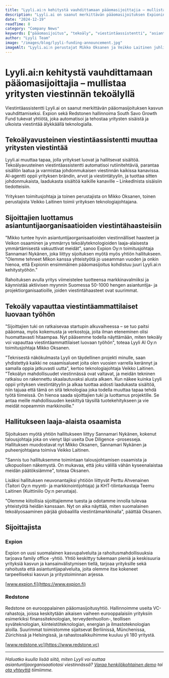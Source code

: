 ```yaml
---
title: "Lyyli.ai:n kehitystä vauhdittamaan pääomasijoittajia – mullistaa yritysten viestinnän tekoälyllä"
description: "Lyyli.ai on saanut merkittävän pääomasijoituksen Expionin ja Redstonen hallinnoiman South Savo Growth Fundin tukemana. Sijoitus vauhdittaa tekoälyavusteisen viestintäassistentin kehitystä ja markkinointia."
date: "2024-12-19"
readTime: 8
category: "Company News"
keywords: ["pääomasijoitus", "tekoäly", "viestintäassistentti", "asiantuntijaorganisaatio", "startup", "rahoitus", "Expion", "Redstone"]
author: "Lyyli Team"
image: "/images/blog/lyyli-funding-announcement.jpg"
imageAlt: "Lyyli.ai:n perustajat Mikko Oksanen ja Veikko Laitinen juhlimassa pääomasijoituksen saamista"
---
```


# Lyyli.ai:n kehitystä vauhdittamaan pääomasijoittajia – mullistaa yritysten viestinnän tekoälyllä

Viestintäassistentti Lyyli.ai on saanut merkittävän pääomasijoituksen kasvun vauhdittamiseksi. Expion sekä Redstonen hallinnoima South Savo Growth Fund tukevat yhtiötä, joka automatisoi ja tehostaa yritysten sisäistä ja ulkoista viestintää älykkäällä teknologialla.

## Tekoälyavusteinen viestintäassistentti muuttaa yritysten viestintää

Lyyli.ai muuttaa tapaa, jolla yritykset luovat ja hallitsevat sisältöä. Tekoälyavusteinen viestintäassistentti automatisoi rutiinitehtäviä, parantaa sisällön laatua ja varmistaa johdonmukaisen viestinnän kaikissa kanavissa. AI-agentti oppii yrityksen brändin, arvot ja viestintätyylin, ja tuottaa sitten johdonmukaista, laadukasta sisältöä kaikille kanaville – LinkedInista sisäisiin tiedotteisiin.

Yrityksen toimitusjohtaja ja toinen perustajista on Mikko Oksanen, toinen perustajista Veikko Laitinen toimii yrityksen teknologiajohtajana.

## Sijoittajien luottamus asiantuntijaorganisaatioiden viestintähaasteisiin

"Mikko tuntee hyvin asiantuntijaorganisaatioiden viestinnälliset haasteet ja Veikon osaaminen ja ymmärrys tekoälyteknologioiden laaja-alaisesta ymmärtämisestä vakuuttivat meidät", sanoo Expion Oy:n toimitusjohtaja Sannamari Nykänen, joka liittyy sijoituksen myötä myös yhtiön hallitukseen. "Olemme tehneet Mikon kanssa yhteistyötä jo useamman vuoden ja onkin hienoa, että Expionin ensimmäinen pääomasijoitus kohdistuu juuri Lyyli.ai:n kehitystyöhön."

Rahoituksen avulla yritys viimeistelee tuotteensa markkinavalmiiksi ja käynnistää aktiivisen myynnin Suomessa 50-1000 hengen asiantuntija- ja projektiorganisaatioille, joiden viestintähaasteet ovat suurimmat.

## Tekoäly vapauttaa viestintäammattilaiset luovaan työhön

"Sijoittajien tuki on ratkaisevaa startupin alkuvaiheessa – se tuo paitsi pääomaa, myös kokemusta ja verkostoja, joita ilman eteneminen olisi huomattavasti hitaampaa. Nyt pääsemme todella näyttämään, miten tekoäly voi vapauttaa viestintäammattilaiset luovaan työhön", toteaa Lyyli AI Oy:n toimitusjohtaja Mikko Oksanen.

"Teknisestä näkökulmasta Lyyli on täydellinen projekti minulle, saan yhdistettyä kaikki ne osaamisalueet joita olen vuosien varrella kerännyt ja samalla oppia jatkuvasti uutta", kertoo teknologiajohtaja Veikko Laitinen. "Tekoälyn mahdollisuudet viestinnässä ovat valtavat, ja meidän tekninen ratkaisu on rakennettu skaalautuvaksi alusta alkaen. Kun näkee kuinka Lyyli oppii yrityksen viestintätyylin ja alkaa tuottaa aidosti laadukasta sisältöä, niin tajuaa että tämä on sitä teknologiaa joka todella muuttaa tapaa tehdä työtä tiimeissä. On hienoa saada sijoittajien tuki ja luottamus projektille. Se antaa meille mahdollisuuden keskittyä täysillä tuotekehitykseen ja vie meidät nopeammin markkinoille."

## Hallitukseen laaja-alaista osaamista

Sijoituksen myötä yhtiön hallitukseen liittyy Sannamari Nykänen, kokenut talousjohtaja joka on vienyt läpi useita Due Diligence -prosesseja. Hallituksen muodostavat nyt Mikko Oksanen, Sannamari Nykänen ja puheenjohtajana toimiva Veikko Laitinen.

"Sannis tuo hallituksemme toimintaan talousjohtamisen osaamista ja ulkopuolisen näkemystä. On mukavaa, että joku välillä vähän kyseenalaistaa meidän päätöksiämme", toteaa Oksanen.

Lisäksi hallituksen neuvonantajiksi yhtiöön liittyvät Perttu Ahvenainen (Taitori Oy:n myynti- ja markkinointijohtaja) ja KHT-tilintarkastaja Teemu Laitinen (Kuittiniilo Oy:n perustaja).

"Olemme kiitollisia sijoittajiemme tuesta ja odotamme innolla tulevaa yhteistyötä heidän kanssaan. Nyt on aika näyttää, miten suomalainen tekoälyosaaminen pärjää globaalilla viestintämarkkinalla", päättää Oksanen.

## Sijoittajista

### Expion
Expion on uusi suomalainen kasvupalveluita ja rahoitusmahdollisuuksia tarjoava family office -yhtiö. Yhtiö keskittyy tukemaan pieniä ja keskisuuria yrityksiä kasvun ja kansainvälistymisen tiellä, tarjoaa yrityksille sekä rahoitusta että asiantuntijapalveluita, joita olemme itse kokeneet tarpeelliseksi kasvun ja yritystoiminnan arjessa.

[www.expion.fi](https://www.expion.fi)

### Redstone
Redstone on eurooppalainen pääomasijoitusyhtiö. Hallinnoimme useita VC-rahastoja, joissa keskitytään aikaisen vaiheen eurooppalaisiin yrityksiin esimerkiksi finanssiteknologian, terveydenhuollon-, teollisen syväteknologian, kiinteistöteknologian, energian ja ilmastoteknologian aloilla. Suurimmat toimistomme sijaitsevat Berliinissä, Münchenissa, Zürichissä ja Helsingissä, ja rahastosalkkuihimme kuuluu yli 180 yritystä.

[www.redstone.vc](https://www.redstone.vc)

---

*Haluatko kuulla lisää siitä, miten Lyyli voi auttaa asiantuntijaorganisaatiotasi viestinnässä? [Varaa henkilökohtainen demo](https://lyyli.ai/demo) tai [ota yhteyttä](https://lyyli.ai/contact) tiimiimme.*
